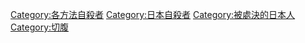 [[Category:各方法自殺者|Category:各方法自殺者]]
[[Category:日本自殺者|Category:日本自殺者]]
[[Category:被處決的日本人|Category:被處決的日本人]]
[[Category:切腹|Category:切腹]]